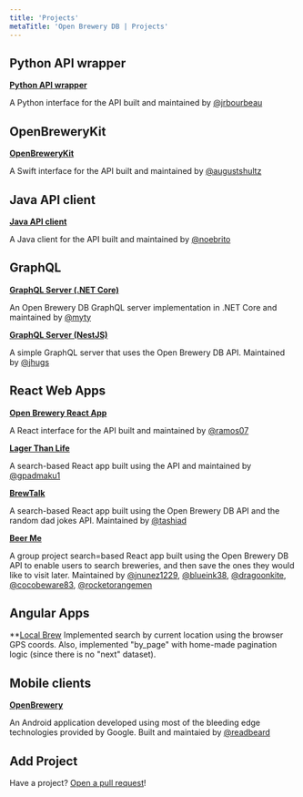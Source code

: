 ```yaml
---
title: 'Projects'
metaTitle: 'Open Brewery DB | Projects'
---
```


## Python API wrapper

**[Python API wrapper](https://github.com/jrbourbeau/openbrewerydb-python)**

A Python interface for the API built and maintained by [@jrbourbeau](https://github.com/jrbourbeau/)

## OpenBreweryKit

**[OpenBreweryKit](https://github.com/augustshultz/OpenBreweryKit)**

A Swift interface for the API built and maintained by [@augustshultz](https://github.com/augustshultz/)

## Java API client

**[Java API client](https://github.com/noebrito/openbrewerydb-java)**

A Java client for the API built and maintained by [@noebrito](https://github.com/noebrito/)

## GraphQL

**[GraphQL Server (.NET Core)](https://github.com/myty/openbrewerydb-graphql-dotnet)**

An Open Brewery DB GraphQL server implementation in .NET Core and maintained by [@myty](https://github.com/myty/)

**[GraphQL Server (NestJS)](https://github.com/jhugs/nestjs-graphql)**

A simple GraphQL server that uses the Open Brewery DB API. Maintained by [@jhugs](https://github.com/jhugs)

## React Web Apps

**[Open Brewery React App](https://github.com/ramos07/OpenBreweryReactApp)**

A React interface for the API built and maintained by [@ramos07](https://github.com/ramos07)

**[Lager Than Life](https://github.com/gpadmaku1/lager-than-life)**

A search-based React app built using the API and maintained by [@gpadmaku1](https://github.com/gpadmaku1)

**[BrewTalk](https://github.com/tashiad/brewtalk)**

A search-based React app built using the Open Brewery DB API and the random dad jokes API. Maintained by [@tashiad](https://github.com/tashiad)

**[Beer Me](https://github.com/blueink38/beer-me)**

A group project search=based React app built using the Open Brewery DB API to enable users to search breweries, and then save the ones they would like to visit later. Maintained by [@jnunez1229](https://github.com/jnunez1229), [@blueink38](https://github.com/blueink38), [@dragoonkite](https://github.com/dragoonkite), [@cocobeware83](https://github.com/cocobeware83), [@rocketorangemen](https://github.com/rocketorangemen)

## Angular Apps

**[Local Brew](https://local-brew-finder.herokuapp.com)
Implemented search by current location using the browser GPS coords. Also, implemented "by_page" with home-made pagination logic (since there is no "next" dataset). 

## Mobile clients

**[OpenBrewery](https://github.com/readbeard/OpenBrewery)**

An Android application developed using most of the bleeding edge technologies provided by Google. Built and maintaied by [@readbeard](https://github.com/readbeard)

## Add Project

Have a project? [Open a pull request](https://github.com/chrisjm/openbrewerydb-gatsby/tree/master/content/projects.mdx)!
